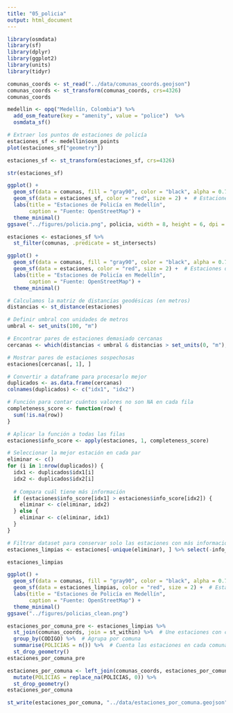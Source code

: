 ```yaml
---
title: "05_policia"
output: html_document
---
```


```r
library(osmdata)
library(sf)
library(dplyr)
library(ggplot2)
library(units)
library(tidyr)
```

```r
comunas_coords <- st_read("../data/comunas_coords.geojson")
comunas_coords <- st_transform(comunas_coords, crs=4326)
comunas_coords
```


```r
medellin <- opq("Medellín, Colombia") %>%
  add_osm_feature(key = "amenity", value = "police")  %>%
  osmdata_sf()

# Extraer los puntos de estaciones de policía
estaciones_sf <- medellin$osm_points
plot(estaciones_sf["geometry"])
```

```r
estaciones_sf <- st_transform(estaciones_sf, crs=4326)
```


```r
str(estaciones_sf)
```

```r
ggplot() +
  geom_sf(data = comunas, fill = "gray90", color = "black", alpha = 0.7) +  # Mapa base
  geom_sf(data = estaciones_sf, color = "red", size = 2) +  # Estaciones de policía
  labs(title = "Estaciones de Policía en Medellín",
       caption = "Fuente: OpenStreetMap") +
  theme_minimal()
ggsave("../figures/policia.png", policia, width = 8, height = 6, dpi = 300)
```

```r
estaciones <- estaciones_sf %>%
  st_filter(comunas, .predicate = st_intersects)
```


```r
ggplot() +
  geom_sf(data = comunas, fill = "gray90", color = "black", alpha = 0.7) +  # Mapa base
  geom_sf(data = estaciones, color = "red", size = 2) +  # Estaciones de policía
  labs(title = "Estaciones de Policía en Medellín",
       caption = "Fuente: OpenStreetMap") +
  theme_minimal()
```

```r
# Calculamos la matriz de distancias geodésicas (en metros)
distancias <- st_distance(estaciones)

# Definir umbral con unidades de metros
umbral <- set_units(100, "m")

# Encontrar pares de estaciones demasiado cercanas
cercanas <- which(distancias < umbral & distancias > set_units(0, "m"), arr.ind = TRUE)

# Mostrar pares de estaciones sospechosas
estaciones[cercanas[, 1], ]
```

```r
# Convertir a dataframe para procesarlo mejor
duplicados <- as.data.frame(cercanas)
colnames(duplicados) <- c("idx1", "idx2")

# Función para contar cuántos valores no son NA en cada fila
completeness_score <- function(row) {
  sum(!is.na(row))
}

# Aplicar la función a todas las filas
estaciones$info_score <- apply(estaciones, 1, completeness_score)

# Seleccionar la mejor estación en cada par
eliminar <- c()
for (i in 1:nrow(duplicados)) {
  idx1 <- duplicados$idx1[i]
  idx2 <- duplicados$idx2[i]
  
  # Compara cuál tiene más información
  if (estaciones$info_score[idx1] > estaciones$info_score[idx2]) {
    eliminar <- c(eliminar, idx2)
  } else {
    eliminar <- c(eliminar, idx1)
  }
}

# Filtrar dataset para conservar solo las estaciones con más información
estaciones_limpias <- estaciones[-unique(eliminar), ] %>% select(-info_score)

estaciones_limpias
```

```r
ggplot() +
  geom_sf(data = comunas, fill = "gray90", color = "black", alpha = 0.7) +  # Mapa base
  geom_sf(data = estaciones_limpias, color = "red", size = 2) +  # Estaciones de policía
  labs(title = "Estaciones de Policía en Medellín",
       caption = "Fuente: OpenStreetMap") +
  theme_minimal()
ggsave("../figures/policias_clean.png")
```

```r
estaciones_por_comuna_pre <- estaciones_limpias %>%
  st_join(comunas_coords, join = st_within) %>%  # Une estaciones con comunas en las que están contenidas
  group_by(CODIGO) %>%  # Agrupa por comuna
  summarise(POLICIAS = n()) %>%  # Cuenta las estaciones en cada comuna
  st_drop_geometry()
estaciones_por_comuna_pre
```

```r
estaciones_por_comuna <- left_join(comunas_coords, estaciones_por_comuna_pre, by="CODIGO") %>% 
  mutate(POLICIAS = replace_na(POLICIAS, 0)) %>% 
  st_drop_geometry()
estaciones_por_comuna
```


```r
st_write(estaciones_por_comuna, "../data/estaciones_por_comuna.geojson", delete_dsn = TRUE)
```

